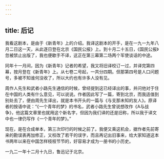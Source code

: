 ```yaml
---
---
---
```

title: 后记
---



我看这剧本，是由于《新青年》上的介绍。我译这剧本的开手，是在一九一九年八月二日这一天，从此逐日登在北京《国民公报》上。到十月二十五日，《国民公报》忽被禁止出版了，我也便歇手不译，这正在第三幕第二场两个军使谈话的中途。

同年十一月间，因为《新青年》记者的希望，我又将旧译校订一过，并译完第四幕，按月登在《新青年》上。从七卷二号起，一共分四期。但那第四号是人口问题号，多被不知谁何没收了，所以大约也有许多人没有见。

周作人先生和武者小路先生通信的时候，曾经提到这已经译出的事，并问他对于住在中国的人类有什么意见，可以说说。作者因此写了一篇，寄到北京，而我适值到别处去了，便由周先生译出，就是本书开头的一篇与《与支那未知的友人》。原译者的按语中说：“《一个青年的梦》的书名，武者小路先生曾说想改作《A与战争》，他这篇文章里也就用这个新名字，但因为我们译的还是旧称，所以我于译文中也一律仍写作《一个青年的梦》。”

现在，是在合成单本，第三次印行的时候之前了。我便又乘这机会，据作者先前寄来的勘误表再加修正，又校改了若干的误字，而且再记出旧事来，给大家知道这本书两年以来在中国怎样枝枝节节的，好容易才成为一册书的小历史。

一九二一年十二月十九日，鲁迅记于北京。